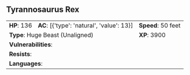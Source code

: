 ## Tyrannosaurus Rex {#monster-tyrannosaurus-rex}

```{=html}
<table class="table table-striped">
    <tbody>
        <tr>                    
            <td><b>HP</b>: 136</td>
            <td><b>AC</b>: [{'type': 'natural', 'value': 13}]</td>
            <td><b>Speed</b>: 50 feet</td>
        </tr>
        <tr>
            <td colspan="2"><b>Type</b>: Huge Beast (Unaligned)</td>
            <td><b>XP</b>: 3900</td>
        </tr>
        <tr>
            <td colspan="3"><b>Vulnerabilities</b>: </td>
        </tr>
        <tr>
            <td colspan="3"><b>Resists</b>: </td>
        </tr>
        <tr>
            <td colspan="3"><b>Languages</b>: </td>
        </tr>
    </tbody>
</table>
```